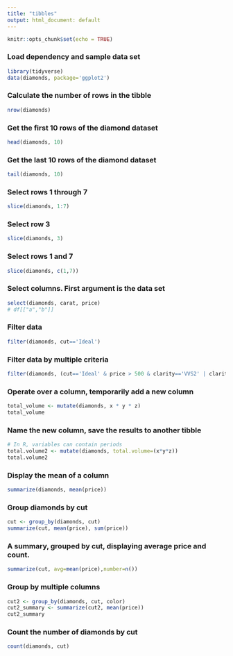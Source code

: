 ```yaml
---
title: "tibbles"
output: html_document: default
---
```


```r
knitr::opts_chunk$set(echo = TRUE)
```

### Load dependency and sample data set
```r
library(tidyverse)
data(diamonds, package='ggplot2')
```

### Calculate the number of rows in the tibble
```r
nrow(diamonds)
```

### Get the first 10 rows of the diamond dataset 
```r
head(diamonds, 10)
```

### Get the last 10 rows of the diamond dataset 
```r
tail(diamonds, 10)
```

### Select rows 1 through 7
```r
slice(diamonds, 1:7)
```

### Select row 3
```r
slice(diamonds, 3)
```

### Select rows 1 and 7
```r
slice(diamonds, c(1,7))
```

### Select columns. First argument is the data set
```r
select(diamonds, carat, price)
# df[["a","b"]]
```

### Filter data
```r
filter(diamonds, cut=='Ideal')

```

### Filter data by multiple criteria
```r
filter(diamonds, (cut=='Ideal' & price > 500 & clarity=='VVS2' | clarity=='VVS1'))
```

### Operate over a column, temporarily add a new column
```r
total_volume <- mutate(diamonds, x * y * z)
total_volume
```

### Name the new column, save the results to another tibble
```r
# In R, variables can contain periods
total.volume2 <- mutate(diamonds, total.volume=(x*y*z))
total.volume2
```

### Display the mean of a column
```r
summarize(diamonds, mean(price))
```

### Group diamonds by cut
```r
cut <- group_by(diamonds, cut)
summarize(cut, mean(price), sum(price))
```

### A summary, grouped by cut, displaying average price and count.
```r
summarize(cut, avg=mean(price),number=n())
```

### Group by multiple columns
```r
cut2 <- group_by(diamonds, cut, color)
cut2_summary <- summarize(cut2, mean(price))
cut2_summary
```

### Count the number of diamonds by cut
```r
count(diamonds, cut)
```

